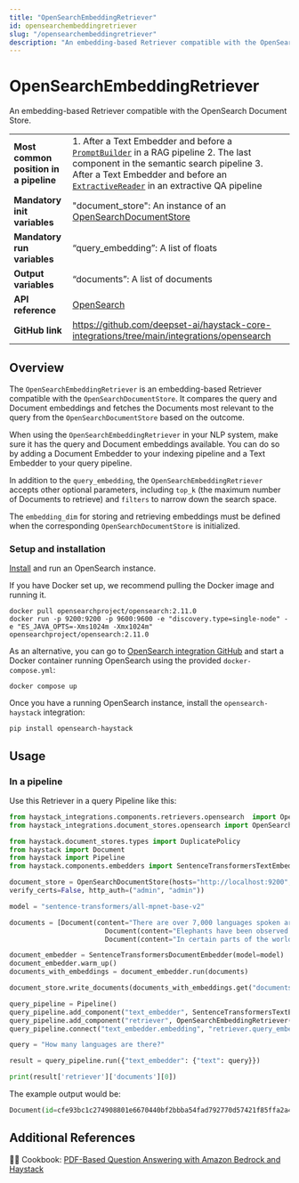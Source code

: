 ```yaml
---
title: "OpenSearchEmbeddingRetriever"
id: opensearchembeddingretriever
slug: "/opensearchembeddingretriever"
description: "An embedding-based Retriever compatible with the OpenSearch Document Store."
---
```


# OpenSearchEmbeddingRetriever

An embedding-based Retriever compatible with the OpenSearch Document Store.

|                                        |                                                                                                                                                                                                                                                                           |
| :------------------------------------- | :------------------------------------------------------------------------------------------------------------------------------------------------------------------------------------------------------------------------------------------------------------------------ |
| **Most common position in a pipeline** | 1. After a Text Embedder and before a [`PromptBuilder`](../builders/promptbuilder.mdx)   in a RAG pipeline 2. The last component in the semantic search pipeline 3. After a Text Embedder and before an [`ExtractiveReader`](../readers/extractivereader.mdx)   in an extractive QA pipeline |
| **Mandatory init variables**           | "document_store": An instance of an [OpenSearchDocumentStore](../../document-stores/opensearch-document-store.mdx)                                                                                                                                                                              |
| **Mandatory run variables**            | “query_embedding”: A list of floats                                                                                                                                                                                                                                       |
| **Output variables**                   | “documents”: A list of documents                                                                                                                                                                                                                                          |
| **API reference**                      | [OpenSearch](/reference/integrations-opensearch)                                                                                                                                                                                                                                 |
| **GitHub link**                        | https://github.com/deepset-ai/haystack-core-integrations/tree/main/integrations/opensearch                                                                                                                                                                              |

## Overview

The `OpenSearchEmbeddingRetriever` is an embedding-based Retriever compatible with the `OpenSearchDocumentStore`. It compares the query and Document embeddings and fetches the Documents most relevant to the query from the `OpenSearchDocumentStore` based on the outcome.

When using the `OpenSearchEmbeddingRetriever` in your NLP system, make sure it has the query and Document embeddings available. You can do so by adding a Document Embedder to your indexing pipeline and a Text Embedder to your query pipeline.

In addition to the `query_embedding`, the `OpenSearchEmbeddingRetriever` accepts other optional parameters, including `top_k` (the maximum number of Documents to retrieve) and `filters` to narrow down the search space.

The `embedding_dim` for storing and retrieving embeddings must be defined when the corresponding `OpenSearchDocumentStore` is initialized.

### Setup and installation

[Install](https://opensearch.org/docs/latest/install-and-configure/install-opensearch/index/) and run an OpenSearch instance.

If you have Docker set up, we recommend pulling the Docker image and running it.

```shell
docker pull opensearchproject/opensearch:2.11.0
docker run -p 9200:9200 -p 9600:9600 -e "discovery.type=single-node" -e "ES_JAVA_OPTS=-Xms1024m -Xmx1024m" opensearchproject/opensearch:2.11.0
```

As an alternative, you can go to [OpenSearch integration GitHub](https://github.com/deepset-ai/haystack-core-integrations/tree/main/integrations/opensearch) and start a Docker container running OpenSearch using the provided `docker-compose.yml`:

```shell
docker compose up
```

Once you have a running OpenSearch instance, install the `opensearch-haystack` integration:

```shell
pip install opensearch-haystack
```

## Usage

### In a pipeline

Use this Retriever in a query Pipeline like this:

```python
from haystack_integrations.components.retrievers.opensearch  import OpenSearchEmbeddingRetriever
from haystack_integrations.document_stores.opensearch import OpenSearchDocumentStore

from haystack.document_stores.types import DuplicatePolicy
from haystack import Document
from haystack import Pipeline
from haystack.components.embedders import SentenceTransformersTextEmbedder, SentenceTransformersDocumentEmbedder

document_store = OpenSearchDocumentStore(hosts="http://localhost:9200", use_ssl=True,
verify_certs=False, http_auth=("admin", "admin"))

model = "sentence-transformers/all-mpnet-base-v2"

documents = [Document(content="There are over 7,000 languages spoken around the world today."),
						Document(content="Elephants have been observed to behave in a way that indicates a high level of self-awareness, such as recognizing themselves in mirrors."),
						Document(content="In certain parts of the world, like the Maldives, Puerto Rico, and San Diego, you can witness the phenomenon of bioluminescent waves.")]

document_embedder = SentenceTransformersDocumentEmbedder(model=model)
document_embedder.warm_up()
documents_with_embeddings = document_embedder.run(documents)

document_store.write_documents(documents_with_embeddings.get("documents"), policy=DuplicatePolicy.SKIP)

query_pipeline = Pipeline()
query_pipeline.add_component("text_embedder", SentenceTransformersTextEmbedder(model=model))
query_pipeline.add_component("retriever", OpenSearchEmbeddingRetriever(document_store=document_store))
query_pipeline.connect("text_embedder.embedding", "retriever.query_embedding")

query = "How many languages are there?"

result = query_pipeline.run({"text_embedder": {"text": query}})

print(result['retriever']['documents'][0])
```

The example output would be:

```python
Document(id=cfe93bc1c274908801e6670440bf2bbba54fad792770d57421f85ffa2a4fcc94, content: 'There are over 7,000 languages spoken around the world today.', score: 0.70026743, embedding: vector of size 768)
```

## Additional References

:cook: Cookbook: [PDF-Based Question Answering with Amazon Bedrock and Haystack](https://haystack.deepset.ai/cookbook/amazon_bedrock_for_documentation_qa)

